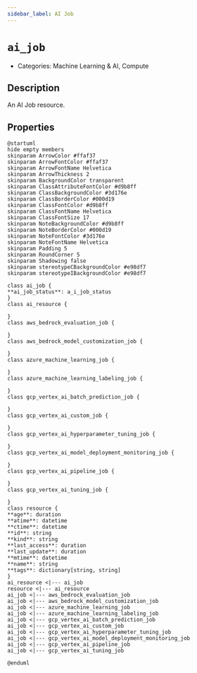 ```yaml
---
sidebar_label: AI Job
---
```


# `ai_job`

- Categories: Machine Learning & AI, Compute

## Description

An AI Job resource.

## Properties

<ZoomPanPinch>

```kroki imgType="plantuml" imgAlt="Diagram of AI Job data model"
@startuml
hide empty members
skinparam ArrowColor #ffaf37
skinparam ArrowFontColor #ffaf37
skinparam ArrowFontName Helvetica
skinparam ArrowThickness 2
skinparam BackgroundColor transparent
skinparam ClassAttributeFontColor #d9b8ff
skinparam ClassBackgroundColor #3d176e
skinparam ClassBorderColor #000d19
skinparam ClassFontColor #d9b8ff
skinparam ClassFontName Helvetica
skinparam ClassFontSize 17
skinparam NoteBackgroundColor #d9b8ff
skinparam NoteBorderColor #000d19
skinparam NoteFontColor #3d176e
skinparam NoteFontName Helvetica
skinparam Padding 5
skinparam RoundCorner 5
skinparam Shadowing false
skinparam stereotypeCBackgroundColor #e98df7
skinparam stereotypeIBackgroundColor #e98df7

class ai_job {
**ai_job_status**: a_i_job_status
}
class ai_resource {

}
class aws_bedrock_evaluation_job {

}
class aws_bedrock_model_customization_job {

}
class azure_machine_learning_job {

}
class azure_machine_learning_labeling_job {

}
class gcp_vertex_ai_batch_prediction_job {

}
class gcp_vertex_ai_custom_job {

}
class gcp_vertex_ai_hyperparameter_tuning_job {

}
class gcp_vertex_ai_model_deployment_monitoring_job {

}
class gcp_vertex_ai_pipeline_job {

}
class gcp_vertex_ai_tuning_job {

}
class resource {
**age**: duration
**atime**: datetime
**ctime**: datetime
**id**: string
**kind**: string
**last_access**: duration
**last_update**: duration
**mtime**: datetime
**name**: string
**tags**: dictionary[string, string]
}
ai_resource <|--- ai_job
resource <|--- ai_resource
ai_job <|--- aws_bedrock_evaluation_job
ai_job <|--- aws_bedrock_model_customization_job
ai_job <|--- azure_machine_learning_job
ai_job <|--- azure_machine_learning_labeling_job
ai_job <|--- gcp_vertex_ai_batch_prediction_job
ai_job <|--- gcp_vertex_ai_custom_job
ai_job <|--- gcp_vertex_ai_hyperparameter_tuning_job
ai_job <|--- gcp_vertex_ai_model_deployment_monitoring_job
ai_job <|--- gcp_vertex_ai_pipeline_job
ai_job <|--- gcp_vertex_ai_tuning_job

@enduml
```

</ZoomPanPinch>
